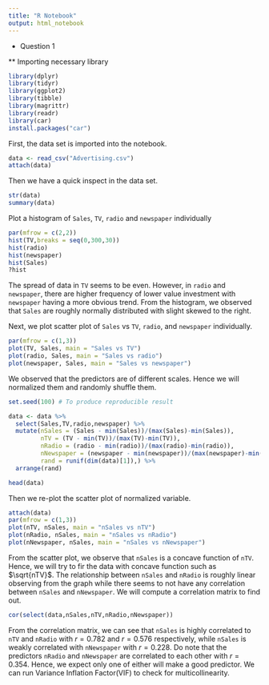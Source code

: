 ```yaml
---
title: "R Notebook"
output: html_notebook
---
```


* Question 1

** Importing necessary library

```r
library(dplyr)
library(tidyr)
library(ggplot2)
library(tibble)
library(magrittr)
library(readr)
library(car)
install.packages("car")
```

First, the data set is imported into the notebook.

```r
data <- read_csv("Advertising.csv")
attach(data)
```

Then we have a quick inspect in the data set.

```r
str(data)
summary(data)
```

Plot a histogram of `Sales`, `TV`, `radio` and `newspaper` individually

```r
par(mfrow = c(2,2))
hist(TV,breaks = seq(0,300,30))
hist(radio)
hist(newspaper)
hist(Sales)
?hist
```

The spread of data in `TV` seems to be even. However, in `radio` and `newspaper`, there are higher frequency of lower value investment with `newspaper` having a more obvious trend. From the histogram, we observed that `Sales` are roughly normally distributed with slight skewed to the right.

Next, we plot scatter plot of `Sales` vs `TV`, `radio`, and `newspaper` individually.

```r
par(mfrow = c(1,3))
plot(TV, Sales, main = "Sales vs TV")
plot(radio, Sales, main = "Sales vs radio")
plot(newspaper, Sales, main = "Sales vs newspaper")
```

We observed that the predictors are of different scales. Hence we will normalized them and randomly shuffle them.

```r
set.seed(100) # To produce reproducible result

data <- data %>% 
  select(Sales,TV,radio,newspaper) %>% 
  mutate(nSales = (Sales - min(Sales))/(max(Sales)-min(Sales)),
         nTV = (TV - min(TV))/(max(TV)-min(TV)),
         nRadio = (radio - min(radio))/(max(radio)-min(radio)),
         nNewspaper = (newspaper - min(newspaper))/(max(newspaper)-min(newspaper)),
         rand = runif(dim(data)[1]),) %>% 
  arrange(rand)

head(data)
```

Then we re-plot the scatter plot of normalized variable.

```r
attach(data)
par(mfrow = c(1,3))
plot(nTV, nSales, main = "nSales vs nTV")
plot(nRadio, nSales, main = "nSales vs nRadio")
plot(nNewspaper, nSales, main = "nSales vs nNewspaper")
```

From the scatter plot, we observe that `nSales` is a concave function of `nTV`. Hence, we will try to fir the data with concave function such as $\sqrt{nTV}$. The relationship between `nSales` and `nRadio` is roughly linear observing from the graph while there seems to not have any correlation between `nSales` and `nNewspaper`. We will compute a correlation matrix to find out.

```r
cor(select(data,nSales,nTV,nRadio,nNewspaper))
```

From the correlation matrix, we can see that `nSales` is highly correlated to `nTV` and `nRadio` with $r = 0.782$ and $r = 0.576$ respectively, while `nSales` is weakly correlated with `nNewspaper` with $r = 0.228$. Do note that the predictors `nRadio` and `nNewspaper` are correlated to each other with $r = 0.354$. Hence, we expect only one of either will make a good predictor. We can run Variance Inflation Factor(VIF) to check for multicollinearity.

```r

```



























